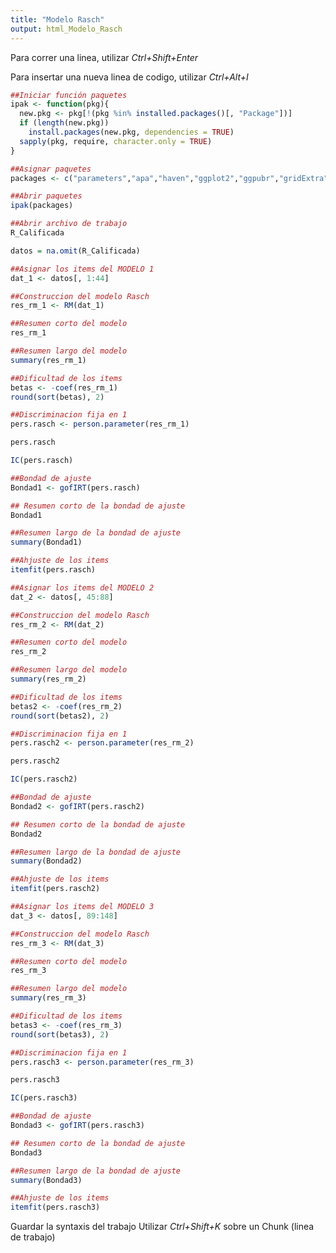 ---
title: "Modelo Rasch"
output: html_Modelo_Rasch
---


Para correr una linea, utilizar *Ctrl+Shift+Enter*

Para insertar una nueva linea de codigo, utilizar *Ctrl+Alt+I*


```{r}
##Iniciar función paquetes
ipak <- function(pkg){
  new.pkg <- pkg[!(pkg %in% installed.packages()[, "Package"])]
  if (length(new.pkg)) 
    install.packages(new.pkg, dependencies = TRUE)
  sapply(pkg, require, character.only = TRUE)
}
```


```{r}
##Asignar paquetes
packages <- c("parameters","apa","haven","ggplot2","ggpubr","gridExtra","apaTables", "reshape", "GPArotation", "mvtnorm", "psych", "psychometric", "lavaan", "nFactors", "semPlot", "lavaan", "MVN", "semTools", "eRm", "ltm", "difR")

```


```{r}
##Abrir paquetes
ipak(packages)
```


```{r}
##Abrir archivo de trabajo
R_Calificada
```


```{r}
datos = na.omit(R_Calificada)
```


```{r}
##Asignar los items del MODELO 1
dat_1 <- datos[, 1:44]
```


```{r}
##Construccion del modelo Rasch
res_rm_1 <- RM(dat_1)
```


```{r}
##Resumen corto del modelo
res_rm_1
```

```{r}
##Resumen largo del modelo
summary(res_rm_1)
```


```{r}
##Dificultad de los items
betas <- -coef(res_rm_1)
round(sort(betas), 2)
```

```{r}
##Discriminacion fija en 1
pers.rasch <- person.parameter(res_rm_1)
```


```{r}
pers.rasch
```



```{r}
IC(pers.rasch)
```


```{r}
##Bondad de ajuste
Bondad1 <- gofIRT(pers.rasch)
```


```{r}
## Resumen corto de la bondad de ajuste
Bondad1
```


```{r}
##Resumen largo de la bondad de ajuste
summary(Bondad1)
```


```{r}
##Ahjuste de los items
itemfit(pers.rasch)
```



###################################################################################################################



```{r}
##Asignar los items del MODELO 2
dat_2 <- datos[, 45:88]
```


```{r}
##Construccion del modelo Rasch
res_rm_2 <- RM(dat_2)
```


```{r}
##Resumen corto del modelo
res_rm_2
```


```{r}
##Resumen largo del modelo
summary(res_rm_2)
```


```{r}
##Dificultad de los items
betas2 <- -coef(res_rm_2)
round(sort(betas2), 2)
```


```{r}
##Discriminacion fija en 1
pers.rasch2 <- person.parameter(res_rm_2)
```


```{r}
pers.rasch2
```



```{r}
IC(pers.rasch2)
```


```{r}
##Bondad de ajuste
Bondad2 <- gofIRT(pers.rasch2)
```


```{r}
## Resumen corto de la bondad de ajuste
Bondad2
```


```{r}
##Resumen largo de la bondad de ajuste
summary(Bondad2)
```


```{r}
##Ahjuste de los items
itemfit(pers.rasch2)
```



###################################################################################################################



```{r}
##Asignar los items del MODELO 3
dat_3 <- datos[, 89:148]
```


```{r}
##Construccion del modelo Rasch
res_rm_3 <- RM(dat_3)
```


```{r}
##Resumen corto del modelo
res_rm_3
```


```{r}
##Resumen largo del modelo
summary(res_rm_3)
```


```{r}
##Dificultad de los items
betas3 <- -coef(res_rm_3)
round(sort(betas3), 2)
```


```{r}
##Discriminacion fija en 1
pers.rasch3 <- person.parameter(res_rm_3)
```


```{r}
pers.rasch3
```



```{r}
IC(pers.rasch3)
```


```{r}
##Bondad de ajuste
Bondad3 <- gofIRT(pers.rasch3)
```


```{r}
## Resumen corto de la bondad de ajuste
Bondad3
```


```{r}
##Resumen largo de la bondad de ajuste
summary(Bondad3)
```


```{r}
##Ahjuste de los items
itemfit(pers.rasch3)
```

Guardar la syntaxis del trabajo
Utilizar *Ctrl+Shift+K* sobre un Chunk (linea de trabajo)

